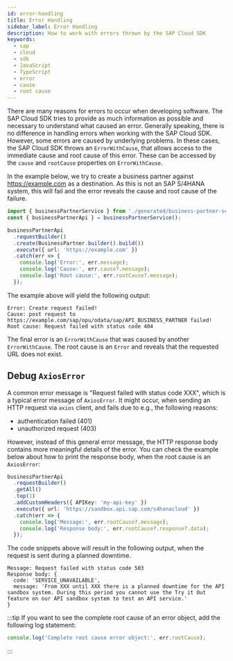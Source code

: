 ```yaml
---
id: error-handling
title: Error Handling
sidebar_label: Error Handling
description: How to work with errors thrown by the SAP Cloud SDK
keywords:
  - sap
  - cloud
  - sdk
  - JavaScript
  - TypeScript
  - error
  - cause
  - root cause
---
```


There are many reasons for errors to occur when developing software.
The SAP Cloud SDK tries to provide as much information as possible and necessary to understand what caused an error.
Generally speaking, there is no difference in handling errors when working with the SAP Cloud SDK.
However, some errors are caused by underlying problems.
In these cases, the SAP Cloud SDK throws an `ErrorWithCause`, that allows access to the immediate cause and root cause of this error.
These can be accessed by the `cause` and `rootCause` properties on `ErrorWithCause`.

In the example below, we try to create a business partner against https://example.com as a destination.
As this is not an SAP S/4HANA system, this will fail and the error reveals the cause and root cause of the failure.

```ts
import { businessPartnerService } from './generated/business-partner-service';
const { businessPartnerApi } = businessPartnerService();

businessPartnerApi
  .requestBuilder()
  .create(BusinessPartner.builder().build())
  .execute({ url: 'https://example.com' })
  .catch(err => {
    console.log('Error:', err.message);
    console.log('Cause:', err.cause?.message);
    console.log('Root cause:', err.rootCause?.message);
  });
```

The example above will yield the following output:

```
Error: Create request failed!
Cause: post request to https://example.com/sap/opu/odata/sap/API_BUSINESS_PARTNER failed!
Root cause: Request failed with status code 404
```

The final error is an `ErrorWithCause` that was caused by another `ErrorWithCause`.
The root cause is an `Error` and reveals that the requested URL does not exist.

## Debug `AxiosError`

A common error message is "Request failed with status code XXX", which is a typical error message of `AxiosError`.
It might occur, when sending an HTTP request via `axios` client, and fails due to e.g., the following reasons:

- authentication failed (401)
- unauthorized request (403)

However, instead of this general error message, the HTTP response body contains more meaningful details of the error.
You can check the example below about how to print the response body, when the root cause is an `AxiosError`:

```ts
businessPartnerApi
  .requestBuilder()
  .getAll()
  .top(1)
  .addCustomHeaders({ APIKey: 'my-api-key' })
  .execute({ url: 'https://sandbox.api.sap.com/s4hanacloud' })
  .catch(err => {
    console.log('Message:', err.rootCause?.message);
    console.log('Response body:', err.rootCause?.response?.data);
  });
```

The code snippets above will result in the following output, when the request is sent during a planned downtime.

```
Message: Request failed with status code 503
Response body: {
  code: 'SERVICE_UNAVAILABLE',
  message: 'From XXX until XXX there is a planned downtime for the API sandbox system. During this period you cannot use the Try it Out feature on our API sandbox system to test an API service.'
}
```

:::tip
If you want to see the complete root cause of an error object, add the following log statement:

```ts
console.log('Complete root cause error object:', err.rootCause);
```

:::
